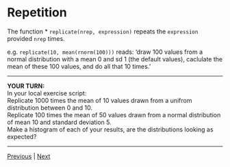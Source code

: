 # Repetition

The function 
* `replicate(nrep, expression)` repeats the `expression` provided `nrep` times.

e.g. `replicate(10, mean(rnorm(100)))` reads: 'draw 100 values from a normal distribution with a mean 0 and sd 1 (the default values), caclulate the mean of these 100 values, and do all that 10 times.'
  
***

**YOUR TURN:**  
In your local exercise script:  
Replicate 1000 times the mean of 10 values drawn from a unifrom distribution between 0 and 10.  
Replicate 100 times the mean of 50 values drawn from a normal distribution of mean 10 and standard deviation 5.  
Make a histogram of each of your results, are the distributions looking as expected?  

***

[Previous](./random-numbers-generators.md) | [Next](./seed.md)  
